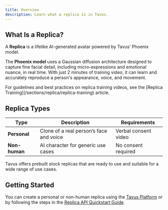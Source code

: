 ```yaml
---
title: Overview
description: Learn what a replica is in Tavus.
---
```


## What Is a Replica?

A **Replica** is a lifelike AI-generated avatar powered by Tavus’ Phoenix model.

The **Phoenix model** uses a Gaussian diffusion architecture designed to capture fine facial detail, including micro-expressions and emotional nuance, in real time. With just 2 minutes of training video, it can learn and accurately reproduce a person's appearance, voice, and movement.

<Tip>
 For guidelines and best practices on replica training videos, see the [Replica Training](/sections/replica/replica-training) article.
</Tip>

## Replica Types


| Type           | Description                                         | Requirements           |
|----------------|-----------------------------------------------------|------------------------|
| **Personal**   | Clone of a real person’s face and voice             | Verbal consent video   |
| **Non-human**  | AI character for generic use cases                  | No consent required    |

<Note>
Tavus offers prebuilt stock replicas that are ready to use and suitable for a wide range of use cases.
</Note>


## Getting Started
You can create a personal or non-human replica using the [Tavus Platform](https://platform.tavus.io/) or by following the steps in the [Replica API Quickstart Guide](/sections/replica/quickstart).
